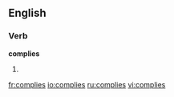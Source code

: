 ==English==

===Verb===
'''complies'''

# {{third person singular of|[[comply]]}}

[[fr:complies]]
[[io:complies]]
[[ru:complies]]
[[vi:complies]]